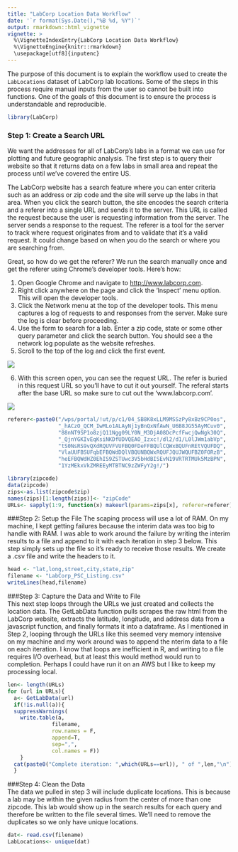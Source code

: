 ```yaml
---
title: "LabCorp Location Data Workflow"
date: '`r format(Sys.Date(),"%B %d, %Y")`'
output: rmarkdown::html_vignette
vignette: >
  %\VignetteIndexEntry{LabCorp Location Data Workflow}
  %\VignetteEngine{knitr::rmarkdown}
  \usepackage[utf8]{inputenc}
---
```


The purpose of this document is to explain the workflow used to create the <code>LabLocations</code> dataset of LabCorp lab locations. Some of the steps in this process require manual inputs from the user so cannot be built into functions. One of the goals of this document is to ensure the process is understandable and reproducible. 



```r
library(LabCorp)
```

### Step 1: Create a Search URL
We want the addresses for all of LabCorp's labs in a format we can use for plotting and future geographic analysis. The first step is to query their website so that it returns data on a few labs in small area and repeat the process until we've covered the entire US. 

The LabCorp website has a search feature where you can enter criteria such as an address or zip code and the site will serve up the labs in that area.  When you click the search button, the site encodes the search criteria and a referer into a single URL and sends it to the server. This URL is called the request because the user is requesting information from the server. The server sends a response to the request. The referer is a tool for the server to track where request originates from and to validate that it's a valid request. It could change based on when you do the search or where you are searching from.  

Great, so how do we get the referer?  We run the search manually once and get the referer using Chrome's developer tools.  Here's how: 

1. Open Google Chrome and navigate to [http://www.labcorp.com](http://www.labcorp.com). 
2. Right click anywhere on the page and click the 'Inspect' menu option. This will open the developer tools.
3. Click the Network menu at the top of the developer tools. This menu captures a log of requests to and responses from the server.  Make sure the log is clear before proceeding. 
4. Use the form to search for a lab.  Enter a zip code, state or some other query parameter and click the search button. You should see a the network log populate as the website refreshes.  
5. Scroll to the top of the log and click the first event.

<img src="ScreenCapture1.png">

6. With this screen open, you can see the request URL. The refer is buried in this request URL so you'll have to cut it out yourself.  The referal starts after the base URL so make sure to cut out the 'www.labcorp.com'.

<img src="ScreenCapture2.PNG">

```r
referer<-paste0("/wps/portal/!ut/p/c1/04_SB8K8xLLM9MSSzPy8xBz9CP0os",
                "_hACzO_QCM_IwMLo1ALAyNj1yBnQxNfAwN_U6B8JG55AyMCuv0",
                "88nNT9SP1o8zjQ11Ngg09LY0N_M3DjA08DcPcfFwcjQwNgk30Q",
                "_QjnYGKIvEqKsiNKDfUDVQEAO_Izxc!/dl2/d1/L0lJWm1abVp",
                "tS0NsRS9vQXdRQUVFVUFBQ0FDeFFBQUlCQWxBQUFnREtVQUFDQ",
                "VlaUUFBSUFqbEFBQWdDQlVBQUNBQWxRQUFJQUJWQUFBZ0FORzB",
                "heEFBQWdHZ0EhIS9ZSTUwc3V5bHdBISEvN19VRTRTMUk5MzBPN",
                "1YzMEkxVkZMREEyMTBTNC9zZWFyY2g!/")

library(zipcode)
data(zipcode)
zips<-as.list(zipcode$zip)
names(zips)[1:length(zips)]<- "zipCode"
URLs<- sapply(1:9, function(x) makeurl(params=zips[x], referer=referer))
```

###Step 2: Setup the File
The scaping process will use a lot of RAM. On my machine, I kept getting failures because the interim data was too big to handle with RAM. I was able to work around the failure by writing the interim results to a file and append to it with each iteration in step 3 below. This step simply sets up the file so it's ready to receive those results.  We create a .csv file and write the headers to it.  
```r
head <- "lat,long,street,city,state,zip"
filename <- "LabCorp_PSC_Listing.csv"
writeLines(head,filename)
```

###Step 3: Capture the Data and Write to File  
This next step loops through the URLs we just created and collects the location data. The  GetLabData function pulls scrapes the raw html from the LabCorp website, extracts the latitude, longitude, and address data from a javascript function, and finally formats it into a dataframe. As I mentioned in Step 2, looping through the URLs like this seemed very memory intensive on my machine and my work around was to append the nterim data to a file  on each iteration. I know that loops are inefficient in R, and writing to a file requires I/O overhead, but at least this would method would run to completion.  Perhaps I could have run it on an AWS but I like to keep my processing local. 

```r
len<- length(URLs)
for (url in URLs){
  a<- GetLabData(url)
  if(!is.null(a)){
  suppressWarnings(
    write.table(a,
              filename,
              row.names = F,
              append=T,
              sep=",",
              col.names = F))
    }
  cat(paste0("Complete iteration: ",which(URLs==url)), " of ",len,"\n")
  }
```

###Step 4: Clean the Data  
The data we pulled in step 3 will include duplicate locations.  This is because a lab may be within the given radius from the center of more than one zipcode.  This lab would show up in the search results for each query and therefore be written to the file several times. We'll need to remove the duplicates so we only have unique locations. 

```r
dat<- read.csv(filename)
LabLocations<- unique(dat)
```
